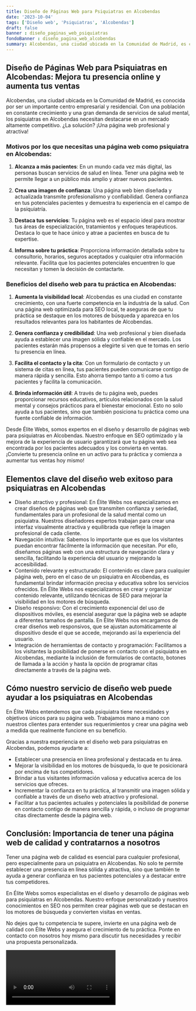 ```yaml
---
title: Diseño de Páginas Web para Psiquiatras en Alcobendas
date: '2023-10-04'
tags: ['Diseño web', 'Psiquiatras', 'Alcobendas']
draft: false
banner : diseño_paginas_web_psiquiatras
fondoBanner : diseño_pagina_web_alcobendas
summary: Alcobendas, una ciudad ubicada en la Comunidad de Madrid, es conocida por ser un importante centro empresarial y residencial. Con una población en constante crecimiento y una gran demanda de servicios de salud mental, los psiquiatras en Alcobendas necesitan destacarse en un mercado altamente competitivo. ¿La solución? ¡Una página web profesional y atractiva!
---
```


## Diseño de Páginas Web para Psiquiatras en Alcobendas: Mejora tu presencia online y aumenta tus ventas

Alcobendas, una ciudad ubicada en la Comunidad de Madrid, es conocida por ser un importante centro empresarial y residencial. Con una población en constante crecimiento y una gran demanda de servicios de salud mental, los psiquiatras en Alcobendas necesitan destacarse en un mercado altamente competitivo. ¿La solución? ¡Una página web profesional y atractiva!

### Motivos por los que necesitas una página web como psiquiatra en Alcobendas:

1. **Alcanza a más pacientes**: En un mundo cada vez más digital, las personas buscan servicios de salud en línea. Tener una página web te permite llegar a un público más amplio y atraer nuevos pacientes.

2. **Crea una imagen de confianza**: Una página web bien diseñada y actualizada transmite profesionalismo y confiabilidad. Genera confianza en tus potenciales pacientes y demuestra tu experiencia en el campo de la psiquiatría.

3. **Destaca tus servicios**: Tu página web es el espacio ideal para mostrar tus áreas de especialización, tratamientos y enfoques terapéuticos. Destaca lo que te hace único y atrae a pacientes en busca de tu expertise.

4. **Informa sobre tu práctica**: Proporciona información detallada sobre tu consultorio, horarios, seguros aceptados y cualquier otra información relevante. Facilita que los pacientes potenciales encuentren lo que necesitan y tomen la decisión de contactarte.

### Beneficios del diseño web para tu práctica en Alcobendas:

1. **Aumenta la visibilidad local**: Alcobendas es una ciudad en constante crecimiento, con una fuerte competencia en la industria de la salud. Con una página web optimizada para SEO local, te aseguras de que tu práctica se destaque en los motores de búsqueda y aparezca en los resultados relevantes para los habitantes de Alcobendas.

2. **Genera confianza y credibilidad**: Una web profesional y bien diseñada ayuda a establecer una imagen sólida y confiable en el mercado. Los pacientes estarán más propensos a elegirte si ven que te tomas en serio tu presencia en línea.

3. **Facilita el contacto y la cita**: Con un formulario de contacto y un sistema de citas en línea, tus pacientes pueden comunicarse contigo de manera rápida y sencilla. Esto ahorra tiempo tanto a ti como a tus pacientes y facilita la comunicación.

4. **Brinda información útil**: A través de tu página web, puedes proporcionar recursos educativos, artículos relacionados con la salud mental y consejos prácticos para el bienestar emocional. Esto no solo ayuda a tus pacientes, sino que también posiciona tu práctica como una fuente confiable de información.

Desde Élite Webs, somos expertos en el diseño y desarrollo de páginas web para psiquiatras en Alcobendas. Nuestro enfoque en SEO optimizado y la mejora de la experiencia de usuario garantizará que tu página web sea encontrada por los pacientes adecuados y los convierta en ventas. ¡Convierte tu presencia online en un activo para tu práctica y comienza a aumentar tus ventas hoy mismo!

<GifSeo />

<Cta />

## Elementos clave del diseño web exitoso para psiquiatras en Alcobendas
- Diseño atractivo y profesional: En Élite Webs nos especializamos en crear diseños de páginas web que transmiten confianza y seriedad, fundamentales para un profesional de la salud mental como un psiquiatra. Nuestros diseñadores expertos trabajan para crear una interfaz visualmente atractiva y equilibrada que refleje la imagen profesional de cada cliente.
- Navegación intuitiva: Sabemos lo importante que es que los visitantes puedan encontrar fácilmente la información que necesitan. Por ello, diseñamos páginas web con una estructura de navegación clara y sencilla, facilitando la experiencia del usuario y mejorando la accesibilidad.
- Contenido relevante y estructurado: El contenido es clave para cualquier página web, pero en el caso de un psiquiatra en Alcobendas, es fundamental brindar información precisa y educativa sobre los servicios ofrecidos. En Élite Webs nos especializamos en crear y organizar contenido relevante, utilizando técnicas de SEO para mejorar la visibilidad en los motores de búsqueda.
- Diseño responsivo: Con el crecimiento exponencial del uso de dispositivos móviles, es esencial asegurar que la página web se adapte a diferentes tamaños de pantalla. En Élite Webs nos encargamos de crear diseños web responsivos, que se ajustan automáticamente al dispositivo desde el que se accede, mejorando así la experiencia del usuario.
- Integración de herramientas de contacto y programación: Facilitamos a los visitantes la posibilidad de ponerse en contacto con el psiquiatra en Alcobendas, mediante la inclusión de formularios de contacto, botones de llamada a la acción y hasta la opción de programar citas directamente a través de la página web.

## Cómo nuestro servicio de diseño web puede ayudar a los psiquiatras en Alcobendas
En Élite Webs entendemos que cada psiquiatra tiene necesidades y objetivos únicos para su página web. Trabajamos mano a mano con nuestros clientes para entender sus requerimientos y crear una página web a medida que realmente funcione en su beneficio.

Gracias a nuestra experiencia en el diseño web para psiquiatras en Alcobendas, podemos ayudarte a:
- Establecer una presencia en línea profesional y destacada en tu área.
- Mejorar la visibilidad en los motores de búsqueda, lo que te posicionará por encima de tus competidores.
- Brindar a tus visitantes información valiosa y educativa acerca de los servicios que ofreces.
- Incrementar la confianza en tu práctica, al transmitir una imagen sólida y confiable a través de un diseño web atractivo y profesional.
- Facilitar a tus pacientes actuales y potenciales la posibilidad de ponerse en contacto contigo de manera sencilla y rápida, o incluso de programar citas directamente desde la página web.

## Conclusión: Importancia de tener una página web de calidad y contratarnos a nosotros
Tener una página web de calidad es esencial para cualquier profesional, pero especialmente para un psiquiatra en Alcobendas. No solo te permite establecer una presencia en línea sólida y atractiva, sino que también te ayuda a generar confianza en tus pacientes potenciales y a destacar entre tus competidores.

En Élite Webs somos especialistas en el diseño y desarrollo de páginas web para psiquiatras en Alcobendas. Nuestro enfoque personalizado y nuestros conocimientos en SEO nos permiten crear páginas web que se destacan en los motores de búsqueda y convierten visitas en ventas.

No dejes que tu competencia te supere, invierte en una página web de calidad con Élite Webs y asegura el crecimiento de tu práctica. Ponte en contacto con nosotros hoy mismo para discutir tus necesidades y recibir una propuesta personalizada.

<Video />

<CtaBot job='Psiquiatras' city='Alcobendas'/>

<Gmaps query='Alcobendas+españa+maps' />